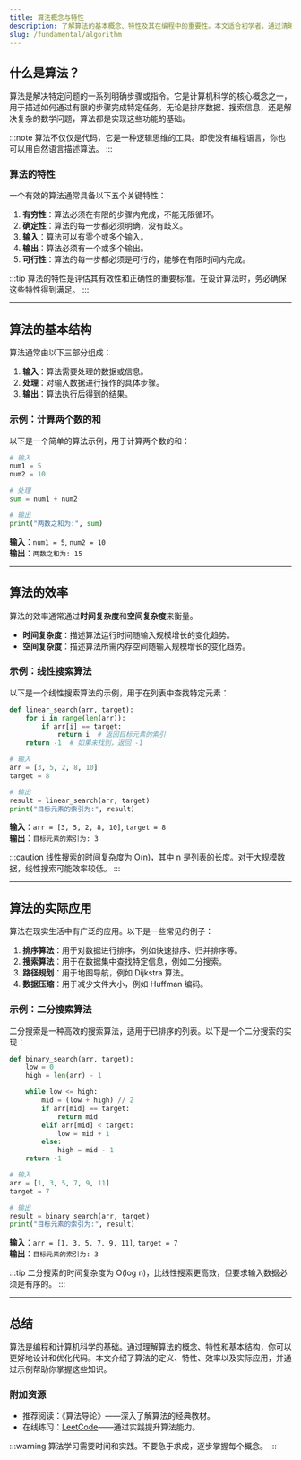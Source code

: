```yaml
---
title: 算法概念与特性
description: 了解算法的基本概念、特性及其在编程中的重要性。本文适合初学者，通过清晰的解释和示例帮助你掌握算法的核心知识。
slug: /fundamental/algorithm
---
```


## 什么是算法？

算法是解决特定问题的一系列明确步骤或指令。它是计算机科学的核心概念之一，用于描述如何通过有限的步骤完成特定任务。无论是排序数据、搜索信息，还是解决复杂的数学问题，算法都是实现这些功能的基础。

:::note
算法不仅仅是代码，它是一种逻辑思维的工具。即使没有编程语言，你也可以用自然语言描述算法。
:::

### 算法的特性

一个有效的算法通常具备以下五个关键特性：

1. **有穷性**：算法必须在有限的步骤内完成，不能无限循环。
2. **确定性**：算法的每一步都必须明确，没有歧义。
3. **输入**：算法可以有零个或多个输入。
4. **输出**：算法必须有一个或多个输出。
5. **可行性**：算法的每一步都必须是可行的，能够在有限时间内完成。

:::tip
算法的特性是评估其有效性和正确性的重要标准。在设计算法时，务必确保这些特性得到满足。
:::

---

## 算法的基本结构

算法通常由以下三部分组成：

1. **输入**：算法需要处理的数据或信息。
2. **处理**：对输入数据进行操作的具体步骤。
3. **输出**：算法执行后得到的结果。

### 示例：计算两个数的和

以下是一个简单的算法示例，用于计算两个数的和：

```python
# 输入
num1 = 5
num2 = 10

# 处理
sum = num1 + num2

# 输出
print("两数之和为:", sum)
```

**输入**：`num1 = 5`, `num2 = 10`  
**输出**：`两数之和为: 15`

---

## 算法的效率

算法的效率通常通过**时间复杂度**和**空间复杂度**来衡量。

- **时间复杂度**：描述算法运行时间随输入规模增长的变化趋势。
- **空间复杂度**：描述算法所需内存空间随输入规模增长的变化趋势。

### 示例：线性搜索算法

以下是一个线性搜索算法的示例，用于在列表中查找特定元素：

```python
def linear_search(arr, target):
    for i in range(len(arr)):
        if arr[i] == target:
            return i  # 返回目标元素的索引
    return -1  # 如果未找到，返回 -1

# 输入
arr = [3, 5, 2, 8, 10]
target = 8

# 输出
result = linear_search(arr, target)
print("目标元素的索引为:", result)
```

**输入**：`arr = [3, 5, 2, 8, 10]`, `target = 8`  
**输出**：`目标元素的索引为: 3`

:::caution
线性搜索的时间复杂度为 O(n)，其中 n 是列表的长度。对于大规模数据，线性搜索可能效率较低。
:::

---

## 算法的实际应用

算法在现实生活中有广泛的应用。以下是一些常见的例子：

1. **排序算法**：用于对数据进行排序，例如快速排序、归并排序等。
2. **搜索算法**：用于在数据集中查找特定信息，例如二分搜索。
3. **路径规划**：用于地图导航，例如 Dijkstra 算法。
4. **数据压缩**：用于减少文件大小，例如 Huffman 编码。

### 示例：二分搜索算法

二分搜索是一种高效的搜索算法，适用于已排序的列表。以下是一个二分搜索的实现：

```python
def binary_search(arr, target):
    low = 0
    high = len(arr) - 1

    while low <= high:
        mid = (low + high) // 2
        if arr[mid] == target:
            return mid
        elif arr[mid] < target:
            low = mid + 1
        else:
            high = mid - 1
    return -1

# 输入
arr = [1, 3, 5, 7, 9, 11]
target = 7

# 输出
result = binary_search(arr, target)
print("目标元素的索引为:", result)
```

**输入**：`arr = [1, 3, 5, 7, 9, 11]`, `target = 7`  
**输出**：`目标元素的索引为: 3`

:::tip
二分搜索的时间复杂度为 O(log n)，比线性搜索更高效，但要求输入数据必须是有序的。
:::

---

## 总结

算法是编程和计算机科学的基础。通过理解算法的概念、特性和基本结构，你可以更好地设计和优化代码。本文介绍了算法的定义、特性、效率以及实际应用，并通过示例帮助你掌握这些知识。

### 附加资源

- 推荐阅读：《算法导论》——深入了解算法的经典教材。
- 在线练习：[LeetCode](https://leetcode.com/)——通过实践提升算法能力。

:::warning
算法学习需要时间和实践。不要急于求成，逐步掌握每个概念。
:::
